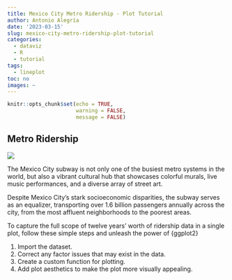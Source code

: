 ```yaml
---
title: Mexico City Metro Ridership - Plot Tutorial
author: Antonio Alegría
date: '2023-03-15'
slug: mexico-city-metro-ridership-plot-tutorial
categories:
  - dataviz
  - R
  - tutorial
tags:
  - lineplot
toc: no
images: ~
---
```



```r
knitr::opts_chunk$set(echo = TRUE,
                      warning = FALSE,
                      message = FALSE)

```

## Metro Ridership 

![](images/metro-ridership.png)


The Mexico City subway is not only one of the busiest metro systems in the world, but also a vibrant cultural hub that showcases colorful murals, live music performances, and a diverse array of street art.

Despite Mexico City's stark socioeconomic disparities, the subway serves as an equalizer, transporting over 1.6 billion passengers annually across the city, from the most affluent neighborhoods to the poorest areas.


To capture the full scope of twelve years' worth of ridership data in a single plot, follow these simple steps and unleash the power of {ggplot2}


1. Import the dataset.
2. Correct any factor issues that may exist in the data.
3. Create a custom function for plotting.
4. Add plot aesthetics to make the plot more visually appealing.
